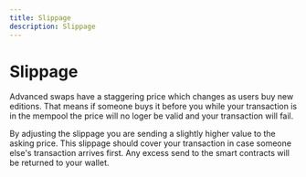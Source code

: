 ```yaml
---
title: Slippage
description: Slippage
---
```


# Slippage

Advanced swaps have a staggering price which changes as users buy new editions. That means if someone buys it before you while your transaction is in the mempool the price will no loger be valid and
your transaction will fail.

By adjusting the slippage you are sending a slightly higher value to the asking price. This slippage should cover your transaction in case someone else's transaction arrives first. Any excess send to the smart contracts will be returned to your wallet.
